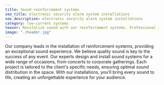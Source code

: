 ```yaml
---
title: Sound reinforcement systems
seo_title: electronic security alarm system installations
seo_description: electronic security alarm system installations
category: low-current systems
teaser: Revitalize sound with our reinforcement systems. Professional installations for a perfect music and speech experience.
image: "./header.jpg"
---
```

<p>
Our company leads in the installation of reinforcement systems, providing an exceptional sound experience. We believe quality sound is key to the success of any event. Our experts design and install sound systems for a wide range of occasions, from concerts to corporate gatherings. Each project is tailored to the client's specific needs, ensuring optimal sound distribution in the space. With our installations, you'll bring every sound to life, creating an unforgettable experience for your audience.
</p>